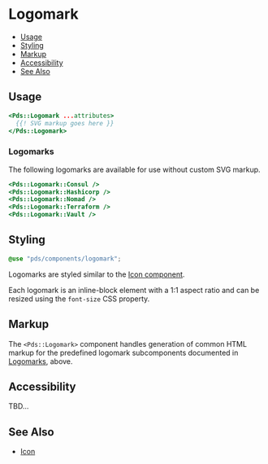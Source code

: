 
# Logomark

- [Usage](#usage)
- [Styling](#styling)
- [Markup](#markup)
- [Accessibility](#accessibility)
- [See Also](#see-also)


## Usage

```handlebars
<Pds::Logomark ...attributes>
  {{! SVG markup goes here }}
</Pds::Logomark>
```


### Logomarks
The following logomarks are available for use without custom SVG markup.

```handlebars
<Pds::Logomark::Consul />
<Pds::Logomark::Hashicorp />
<Pds::Logomark::Nomad />
<Pds::Logomark::Terraform />
<Pds::Logomark::Vault />
```


## Styling
```scss
@use "pds/components/logomark";
```
Logomarks are styled similar to the [Icon component](?path=/docs/components-icon--index).

Each logomark is an inline-block element with a 1:1 aspect ratio and can be
resized using the `font-size` CSS property.


## Markup
The `<Pds::Logomark>` component handles generation of common HTML markup for
the predefined logomark subcomponents documented in [Logomarks](#logomarks),
above.


## Accessibility
TBD...


## See Also
- [Icon](?path=/docs/components-icon--index)
